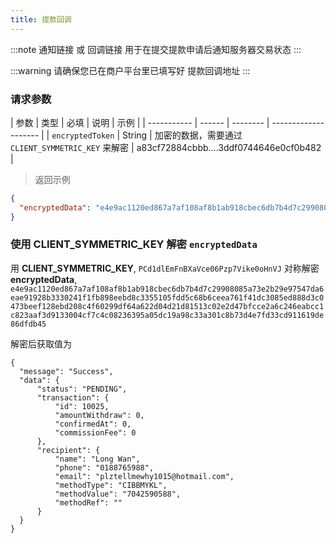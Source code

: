 ```yaml
---
title: 提款回调
---
```



:::note
通知链接 或 回调链接 用于在提交提款申请后通知服务器交易状态
:::

:::warning
请确保您已在商户平台里已填写好 提款回调地址
:::

### 请求参数

| 参数   |  类型  | 必填 | 说明               |     示例      |
| ----------- | ------ | -------- | -------------------- |
| `encryptedToken`        | String | 加密的数据，需要通过 `CLIENT_SYMMETRIC_KEY` 来解密     |   a83cf72884cbbb....3ddf0744646e0cf0b482            |

> 返回示例

```json
{
  "encryptedData": "e4e9ac1120ed867a7af108af8b1ab918cbec6db7b4d7c29908085a73e2b29e97547da6eae91928b3330241f1fb898eebd8c3355105fdd5c68b6ceea761f41dc3085ed888d3c0473beef128ebd208c4f60299df64a622d04d21d81513c02e2d47bfcce2a6c246eabcc1c823aaf3d9133004cf7c4c08236395a05dc19a98c33a301c8b73d4e7fd33cd911619de86dfdb45",
}
```

### 使用 CLIENT_SYMMETRIC_KEY 解密 `encryptedData`

用 **CLIENT_SYMMETRIC_KEY**, `PCd1dlEmFnBXaVce06Pzp7Vike0oHnVJ`
对称解密 **encryptedData**,  `e4e9ac1120ed867a7af108af8b1ab918cbec6db7b4d7c29908085a73e2b29e97547da6eae91928b3330241f1fb898eebd8c3355105fdd5c68b6ceea761f41dc3085ed888d3c0473beef128ebd208c4f60299df64a622d04d21d81513c02e2d47bfcce2a6c246eabcc1c823aaf3d9133004cf7c4c08236395a05dc19a98c33a301c8b73d4e7fd33cd911619de86dfdb45`  

解密后获取值为

```
{
  "message": "Success",
  "data": {
      "status": "PENDING",
      "transaction": {
          "id": 10025,
          "amountWithdraw": 0,
          "confirmedAt": 0,
          "commissionFee": 0
      },
      "recipient": {
          "name": "Long Wan",
          "phone": "0188765988",
          "email": "plztellmewhy1015@hotmail.com",
          "methodType": "CIBBMYKL",
          "methodValue": "7042590588",
          "methodRef": ""      
      }
  }
}
```
